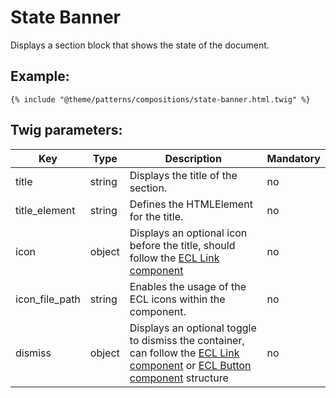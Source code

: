 # State Banner

Displays a section block that shows the state of the document.

## Example:

```
{% include "@theme/patterns/compositions/state-banner.html.twig" %}
```

## Twig parameters:

| Key            | Type   | Description                                                                                                                                                                                                                                           | Mandatory |
| -------------- | ------ | ----------------------------------------------------------------------------------------------------------------------------------------------------------------------------------------------------------------------------------------------------- | --------- |
| title          | string | Displays the title of the section.                                                                                                                                                                                                                    | no        |
| title_element  | string | Defines the HTMLElement for the title.                                                                                                                                                                                                                | no        |
| icon           | object | Displays an optional icon before the title, should follow the [ECL Link component](https://www.npmjs.com/package/@ecl-twig/ec-component-link)                                                                                                         | no        |
| icon_file_path | string | Enables the usage of the ECL icons within the component.                                                                                                                                                                                              | no        |
| dismiss        | object | Displays an optional toggle to dismiss the container, can follow the [ECL Link component](https://www.npmjs.com/package/@ecl-twig/ec-component-link) or [ECL Button component](https://www.npmjs.com/package/@ecl-twig/ec-component-button) structure | no        |
